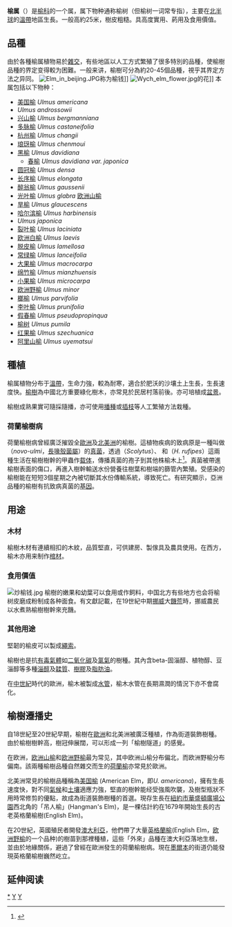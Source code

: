 {{Automatic taxobox
|image = East Coker elm, 2.jpg
|image_caption = 英國塞默塞特郡的一株[[歐洲光葉榆|歐洲光葉榆]]
|taxon = Ulmus
|authority = [[Carl_Linnaeus|L.]]
|subdivision_ranks = 種
|subdivision = 见正文
}}

'''榆属'''（{{lang-xm|Ulmus}}）是[[榆科|榆科]]的一个属，属下物种通称榆树（但榆树一词常专指{{sname|''[[Ulmus_pumila|Ulmus pumila]]''}}），主要在[[北半球|北半球]]的[[溫帶|溫帶]]地區生長。一般高約25米，樹皮粗糙。具高度實用、葯用及食用價值。

== 品種 ==
由於各種榆属植物易於[[雜交|雜交]]，有些地區以人工方式繁殖了很多特別的品種，使榆樹品種的界定变得較为困難。一般来讲，榆樹可分為約20-45個品種，視乎其界定方法之异同。
[[File:Elm_in_beijing.JPG|right]]称为榆钱]]
[[File:Wych_elm_flower.jpg|right]]的花]]
本属包括以下物种：
* [[美国榆|美国榆]] ''Ulmus americana''
* ''Ulmus androssowii''
* [[兴山榆|兴山榆]] ''Ulmus bergmanniana''
* [[多脉榆|多脉榆]] ''Ulmus castaneifolia''
* [[杭州榆|杭州榆]] ''Ulmus changii''
* [[琅玡榆|琅玡榆]] ''Ulmus chenmoui''
* [[黑榆|黑榆]] ''Ulmus davidiana''
** [[春榆|春榆]] ''Ulmus davidiana var. japonica''
* [[圆冠榆|圆冠榆]] ''Ulmus densa''
* [[长序榆|长序榆]] ''Ulmus elongata''
* [[醉翁榆|醉翁榆]] ''Ulmus gaussenii''
* [[光叶榆|光叶榆]] ''Ulmus glabra'' [[欧洲山榆|欧洲山榆]] 
* [[旱榆|旱榆]] ''Ulmus glaucescens''
* [[哈尔滨榆|哈尔滨榆]] ''Ulmus harbinensis''
* ''Ulmus japonica''
* [[裂叶榆|裂叶榆]] ''Ulmus laciniata''
* [[欧洲白榆|欧洲白榆]] ''Ulmus laevis''
* [[脱皮榆|脱皮榆]] ''Ulmus lamellosa''
* [[常绿榆|常绿榆]] ''Ulmus lanceifolia''
* [[大果榆|大果榆]] ''Ulmus macrocarpa''
* [[绵竹榆|绵竹榆]] ''Ulmus mianzhuensis''
* [[小果榆|小果榆]] ''Ulmus microcarpa''
* [[欧洲野榆|欧洲野榆]] ''Ulmus minor''
* [[榔榆|榔榆]] ''Ulmus parvifolia''
* [[李叶榆|李叶榆]] ''Ulmus prunifolia''
* [[假春榆|假春榆]] ''Ulmus pseudopropinqua''
* [[榆树|榆树]] ''Ulmus pumila''
* [[红果榆|红果榆]] ''Ulmus szechuanica''
* [[阿里山榆|阿里山榆]] ''Ulmus uyematsui''

== 種植 ==
榆属植物分布于[[溫帶|溫帶]]，生命力強，較為耐寒，適合於肥沃的沙壤土上生長，生長速度快。[[榆樹|榆樹]]為中國北方重要綠化樹木，亦常見於民居村落前後。亦可培植成[[盆景|盆景]]。

榆樹成熟果實可隨採隨播，亦可使用[[播種|播種]]或[[插枝|插枝]]等人工繁殖方法栽種。

=== 荷蘭榆樹病 ===
{{main|荷蘭榆樹病}}
荷蘭榆樹病曾經廣泛摧毀全[[歐洲|歐洲]]及[[北美洲|北美洲]]的榆樹。這植物疾病的致病原是一種叫做{{le|新榆枯萎病菌|Ophiostoma novo-ulmi}}（''novo-ulmi''，[[長喙殼菌屬|長喙殼菌屬]]）的[[真菌|真菌]]，透過{{tsl|en|Scolytus|杜松蟲屬|杜松蟲}}（''Scolytus''）、
和{{le|美洲榆小蠹|Hylurgopinus rufipes}}（''H. rufipes''）這兩種生活在榆樹樹幹的甲蟲作[[载体_(生物学)|载体]]，傳播真菌的孢子到其他株榆木上<ref name="ComeauDufour2015">{{cite journal|last1=Comeau|first1=André M.|last2=Dufour|first2=Josée|last3=Bouvet|first3=Guillaume F.|last4=Jacobi|first4=Volker|last5=Nigg|first5=Martha|last6=Henrissat|first6=Bernard|last7=Laroche|first7=Jérôme|last8=Levesque|first8=Roger C.|last9=Bernier|first9=Louis|title=Functional Annotation of the Ophiostoma novo-ulmi Genome: Insights into the Phytopathogenicity of the Fungal Agent of Dutch Elm Disease|journal=Genome Biology and Evolution|volume=7|issue=2|year=2015|pages=410–430|issn=1759-6653|doi=10.1093/gbe/evu281}}</ref>。真菌被帶進榆樹表面的傷口，再進入樹幹輸送水份營養往樹葉和樹端的篩管內繁殖。受感染的榆樹能在短短3個星期之內被切斷其水份傳輸系統，導致死亡。有研究顯示，亞洲品種的榆樹有抗致病真菌的[[基因|基因]]。

== 用途 ==

=== 木材 ===
榆樹木材有連續相扣的木紋，品質堅直，可供建房、製傢具及農具使用。在西方，榆木亦用来制作[[棺材|棺材]]。

=== 食用價值 ===
[[File:炒榆钱.jpg|right]]
榆樹的嫩果和幼葉可以食用或作飼料，中国北方有些地方也会将榆树皮磨成粉制成各种面食。有文獻記載，在19世紀中期[[挪威|挪威]]大[[饑荒|饑荒]]時，挪威農民以水煮熟榆樹樹幹來充饑。

=== 其他用途 ===
堅韌的榆皮可以製成[[繩索|繩索]]。

榆樹也是抗[[有毒氣體|有毒氣體]]如[[二氧化碳|二氧化碳]]及[[氯氣|氯氣]]的樹種。其內含beta-固淄醇、植物醇、豆淄醇等多種[[淄醇|淄醇]]及[[韖質|韖質]]、[[樹膠|樹膠]]及[[脂肪油|脂肪油]]。

在[[中世紀|中世紀]]時代的歐洲，榆木被製成[[水管|水管]]，榆木水管在長期濕潤的情況下亦不會腐化。

== 榆樹遷播史 ==
自18世紀至20世紀早期，榆樹在[[歐洲|歐洲]]和北美洲被廣泛種植，作為街道裝飾樹種。由於榆樹樹幹高，樹冠伸展闊，可以形成一列「榆樹隧道」的感覺。

在欧洲，[[欧洲山榆|欧洲山榆]]和[[欧洲野榆|欧洲野榆]]最为常见，其中欧洲山榆分布偏北，而欧洲野榆分布偏南。該兩種榆樹品種自然雜交而生的[[荷蘭榆|荷蘭榆]]亦常見於歐洲。

北美洲常見的榆樹品種稱為[[美国榆|美国榆]] (American Elm，即''U. americana'')，擁有生長速度快，對不同[[氣候|氣候]]和[[土壤|土壤]]適應力強，堅直的樹幹能经受強風吹襲，及樹型瓶狀不用時常修剪的優點，故成為街道裝飾樹種的首選。現存生長在[[紐約市|紐約市]][[華盛頓廣場公園|華盛頓廣場公園]]西北角的「吊人榆」(Hangman's Elm)，是一棵估計約在1679年開始生長的古老英格蘭榆樹(English Elm)。

在20世紀，英國殖民者開發[[澳大利亞|澳大利亞]]，他們帶了大量[[英格蘭榆|英格蘭榆]](English Elm，[[欧洲野榆|欧洲野榆]]的一个品种)的樹苗到那裡種植，這些「外來」品種在澳大利亞落地生根，並由於地緣關係，避過了曾經在歐洲發生的荷蘭榆樹病。現在[[墨爾本|墨爾本]]的街道仍能發現英格蘭榆樹巍然屹立。

== 延伸阅读 ==
{{Wikisource further reading}}

{{Authority control}}
{{Taxonbar|from=Q131113}}

[[Category:榆属|*]]
[[Category:榆科|Y]]
[[Category:_卡尔·林奈命名的生物分类|Y]]